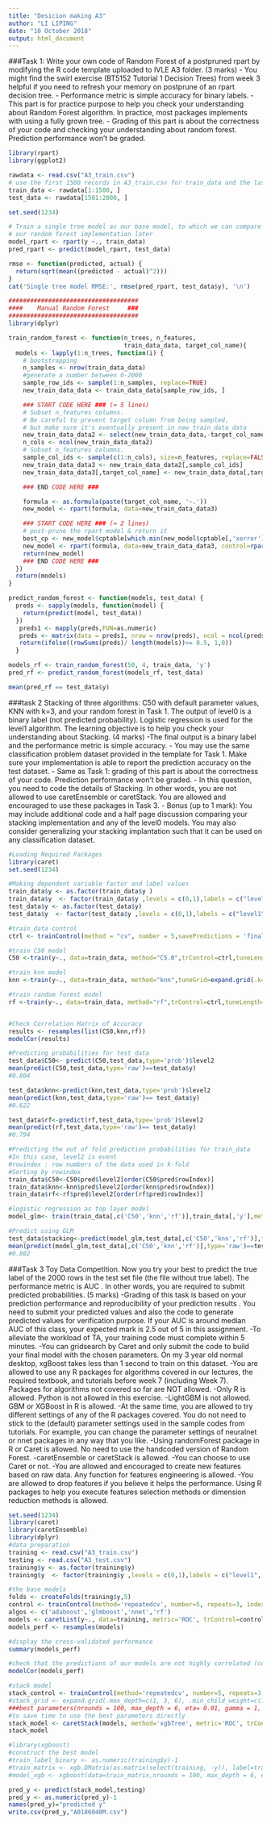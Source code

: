 ```yaml
---
title: "Desicion making A3"
author: "LI LIPING"
date: "10 October 2018"
output: html_document
---
```

###Task 1: 
Write your own code of Random Forest of a postpruned rpart by modifying the R code template uploaded to IVLE A3 folder. (3 marks)
- You might find the swirl exercise (BT5152 Tutorial 1 Decision Trees) from week 3 helpful if you need to refresh your memory on postprune of an rpart decision tree.
- Performance metric is simple accuracy for binary labels.
- This part is for practice purpose to help you check your understanding about Random Forest algorithm. In practice, most packages implements with using a fully grown tree.
- Grading of this part is about the correctness of your code and checking your understanding about random forest. Prediction performance won't be graded.
```r
library(rpart)
library(ggplot2)

rawdata <- read.csv("A3_train.csv")
# use the first 1500 records in A3_train.csv for train_data and the last 500 records in A3_train.csv for test_data
train_data <- rawdata[1:1500, ]
test_data <- rawdata[1501:2000, ]

set.seed(1234)

# Train a single tree model as our base model, to which we can compare with
# our random forest implementation later
model_rpart <- rpart(y ~., train_data)
pred_rpart <- predict(model_rpart, test_data)

rmse <- function(predicted, actual) {
  return(sqrt(mean((predicted - actual)^2)))
}
cat('Single tree model RMSE:', rmse(pred_rpart, test_data$y), '\n')

####################################
####    Manual Random Forest     ###
####################################
library(dplyr)

train_random_forest <- function(n_trees, n_features,
                                train_data_data, target_col_name){
  models <- lapply(1:n_trees, function(i) {
    # bootstrapping
    n_samples <- nrow(train_data_data)
    #generate a number between 0-2000
    sample_row_ids <- sample(1:n_samples, replace=TRUE)
    new_train_data_data <- train_data_data[sample_row_ids, ]

    ### START CODE HERE ### (≈ 5 lines)
    # Subset n_features columns.
    # Be careful to prevent target column from being sampled,
    # but make sure it's eventually present in new_train_data_data
    new_train_data_data2 <- select(new_train_data_data,-target_col_name)
    n_cols <- ncol(new_train_data_data2)
    # Subset n_features columns.
    sample_col_ids <- sample(c(1:n_cols), size=n_features, replace=FALSE)
    new_train_data_data3 <- new_train_data_data2[,sample_col_ids]
    new_train_data_data3[,target_col_name] <- new_train_data_data[,target_col_name]

    ### END CODE HERE ###

    formula <- as.formula(paste(target_col_name, '~.'))
    new_model <- rpart(formula, data=new_train_data_data3)

    ### START CODE HERE ### (≈ 2 lines)
    # post-prune the rpart model & return it
    best_cp <- new_model$cptable[which.min(new_model$cptable[,'xerror']), 'CP']
    new_model <- rpart(formula, data=new_train_data_data3, control=rpart.control(cp=best_cp))
    return(new_model)
    ### END CODE HERE ###
  })
  return(models)
}

predict_random_forest <- function(models, test_data) {
  preds <- sapply(models, function(model) {
    return(predict(model, test_data))
  })
   preds1 <- mapply(preds,FUN=as.numeric)
   preds <- matrix(data = preds1, nrow = nrow(preds), ncol = ncol(preds))
   return(ifelse((rowSums(preds)/ length(models))>= 0.5, 1,0))
  }

models_rf <- train_random_forest(50, 4, train_data, 'y')
pred_rf <- predict_random_forest(models_rf, test_data)

mean(pred_rf == test_data$y)

```

###task 2
Stacking of three algorithms: C50 with default parameter values, KNN with k=3, and your random forest in Task 1. The output of level0 is a binary label (not predicted probability). Logistic regression is used for the level1 algorithm. The learning objective is to help you check your understanding about Stacking. (4 marks)
-The final output is a binary label and the performance metric is simple accuracy.
- You may use the same classification problem dataset provided in the template for Task 1. Make sure your implementation is able to report the prediction accuracy on the test dataset.
- Same as Task 1: grading of this part is about the correctness of your code. Prediction performance won't be graded.
- In this question, you need to code the details of Stacking. In other words, you are not allowed to use caretEnsemble or caretStack. You are allowed and encouraged to use these packages in Task 3.
- Bonus (up to 1 mark): You may include additional code and a half page discussion comparing your stacking implementation and any of the level0 models. You may also consider generalizing your stacking implantation such that it can be used on any classification dataset.
```r
#Loading Required Packages
library(caret)
set.seed(1234)

#Making dependent variable factor and label values
train_data$y <- as.factor(train_data$y )
train_data$y  <- factor(train_data$y ,levels = c(0,1),labels = c("level1", "level2"))
test_data$y <- as.factor(test_data$y)
test_data$y  <- factor(test_data$y ,levels = c(0,1),labels = c("level1", "level2"))

#train_data control
ctrl <- trainControl(method = "cv", number = 5,savePredictions = 'final',classProbs = TRUE)

#train C50 model
C50 <-train(y~., data=train_data, method="C5.0",trControl=ctrl,tuneLength=2)

#train knn model
knn <-train(y~., data=train_data, method="knn",tuneGrid=expand.grid(.k=3),trControl=ctrl,tuneLength=2)

#train random forest model
rf <-train(y~., data=train_data, method="rf",trControl=ctrl,tuneLength=2)


#Check Correlation Matrix of Accuracy
results <- resamples(list(C50,knn,rf))
modelCor(results)

#Predicting probabilities for test_data
test_data$C50<- predict(C50,test_data,type='prob')$level2
mean(predict(C50,test_data,type='raw')==test_data$y)
#0.804

test_data$knn<-predict(knn,test_data,type='prob')$level2
mean(predict(knn,test_data,type='raw')== test_data$y)
#0.622

test_data$rf<-predict(rf,test_data,type='prob')$level2
mean(predict(rf,test_data,type='raw')== test_data$y)
#0.794

#Predicting the out of fold prediction probabilities for train_data 
#In this case, level2 is event
#rowindex : row numbers of the data used in k-fold
#Sorting by rowindex
train_data$C50<-C50$pred$level2[order(C50$pred$rowIndex)]
train_data$knn<-knn$pred$level2[order(knn$pred$rowIndex)]
train_data$rf<-rf$pred$level2[order(rf$pred$rowIndex)]

#logistic regression as top layer model
model_glm<- train(train_data[,c('C50','knn','rf')],train_data[,'y'],method='glm',trControl=ctrl,tuneLength=1)

#Predict using GLM
test_data$stacking<-predict(model_glm,test_data[,c('C50','knn','rf')],type='prob')$level2
mean(predict(model_glm,test_data[,c('C50','knn','rf')],type='raw')==test_data$y)
#0.802
```

###Task 3 Toy Data Competition. Now you try your best to predict the true label of the 2000 rows in the test set file (the file without true label). The performance metric is AUC . In other words, you are required to submit predicted probabilities. (5 marks)
-Grading of this task is based on your prediction performance and reproducibility of your prediction results . You need to submit your predicted values and also the code to generate predicted values for verification purpose. If your AUC is around median AUC of this class, your expected mark is 2.5 out of 5 in this assignment.
-To alleviate the workload of TA, your training code must complete within 5 minutes.
-You can gridsearch by Caret and only submit the code to build your final model with the chosen parameters. On my 3 year old normal desktop, xgBoost takes less than 1 second to train on this dataset.
-You are allowed to use any R packages for algorithms covered in our lectures, the required textbook, and tutorials before week 7 (including Week 7). Packages for algorithms not covered so far are NOT allowed.
-Only R is allowed. Python is not allowed in this exercise.
-LightGBM is not allowed. GBM or XGBoost in R is allowed.
-At the same time, you are allowed to try different settings of any of the R packages covered. You do not need to stick to the (default) parameter settings used in the sample codes from tutorials. For example, you can change the parameter settings of neuralnet or nnet packages in any way that you like.
-Using randomForest package in R or Caret is allowed. No need to use the handcoded
version of Random Forest.
-caretEnsemble or caretStack is allowed.
-You can choose to use Caret or not.
-You are allowed and encouraged to create new features based on raw data. Any function for features engineering is allowed.
-You are allowed to drop features if you believe it helps the performance. Using R packages to help you execute features selection methods or dimension reduction methods is allowed.
```r
set.seed(1234)
library(caret)
library(caretEnsemble)
library(dplyr)
#data preparation
training <- read.csv("A3_train.csv")
testing <- read.csv("A3_test.csv")
training$y <- as.factor(training$y)
training$y  <- factor(training$y ,levels = c(0,1),labels = c("level1", "level2"))

#the base models
folds <- createFolds(training$y,5)
control <- trainControl(method='repeatedcv', number=5, repeats=3, index=folds, savePredictions='final', classProbs=TRUE, summaryFunction=twoClassSummary)
algos <- c('adaboost','glmboost','nnet','rf')
models <- caretList(y~., data=training, metric='ROC', trControl=control, methodList=algos)
models_perf <- resamples(models)

#display the cross-validated performance
summary(models_perf)

#check that the predictions of our models are not highly correlated (cor>0.75)
modelCor(models_perf)

#stack model
stack_control <- trainControl(method='repeatedcv', number=5, repeats=3, classProbs=TRUE, summaryFunction=twoClassSummary)
#stack_grid <- expand.grid(.max_depth=c(1, 3, 6), .min_child_weight=c(1, 5), .gamma=c(0, 1, 10), .subsample=c(0.8, 1), .colsample_bytree=c(0.8, 1), .nrounds=c(20, 100), .eta=c(0.01, 0.3, 0.6))
###best parameters(nrounds = 100, max_depth = 6, eta= 0.01, gamma = 1, colsample_bytree = 0.8, min_child_weight = 1,subsample = 0.8)
#to save time to use the best parameters directly
stack_model <- caretStack(models, method='xgbTree', metric='ROC', trControl=stack_control,tuneGrid=expand.grid(.max_depth= 6, .min_child_weight=1, .gamma=1, .subsample=0.8, .colsample_bytree=0.8, .nrounds= 100, .eta=0.01))
stack_model

#library(xgboost)
#construct the best model
#train_label_binary <- as.numeric(training$y)-1
#train_matrix <- xgb.DMatrix(as.matrix(select(training, -y)), label=train_label_binary)
#model_xgb <- xgboost(data=train_matrix,nrounds = 100, max_depth = 6, eta= 0.01, gamma = 1, colsample_bytree = 0.8, min_child_weight = 1,subsample = 0.8, objective='binary:logistic')

pred_y <- predict(stack_model,testing)
pred_y <- as.numeric(pred_y)-1
names(pred_y)="predicted y"
write.csv(pred_y,"A0186040M.csv")
```


